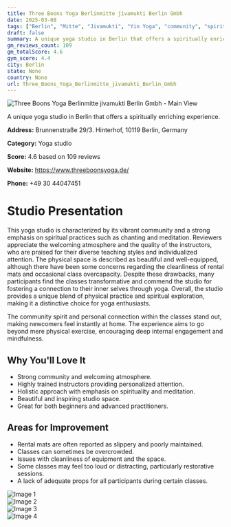 ```yaml
---
title: Three Boons Yoga Berlinmitte jivamukti Berlin Gmbh
date: 2025-03-08
tags: ["Berlin", "Mitte", "Jivamukti", "Yin Yoga", "community", "spiritual", "Berlin"]  
draft: false
summary: A unique yoga studio in Berlin that offers a spiritually enriching experience.
gm_reviews_count: 109
gm_totalScore: 4.6
gym_score: 4.4
city: Berlin
state: None
country: None
url: Three_Boons_Yoga_Berlinmitte_jivamukti_Berlin_Gmbh
---
```


<div className="aspect-[16/9] relative my-8">
  <img 
    src="https://lh5.googleusercontent.com/p/AF1QipOtYLwT41_kUfBfVwkuHPCvSo9iQnZhEUACyo4=w1920-h1080-k-no"
    alt="Three Boons Yoga Berlinmitte jivamukti Berlin Gmbh - Main View"
    className="object-cover absolute inset-0 w-full h-full rounded-lg"
  />
</div>

A unique yoga studio in Berlin that offers a spiritually enriching experience.

**Address:** Brunnenstraße 29/3. Hinterhof, 10119 Berlin, Germany

**Category:** Yoga studio

**Score:** 4.6 based on 109 reviews

**Website:** https://www.threeboonsyoga.de/

**Phone:** +49 30 44047451

# Studio Presentation

This yoga studio is characterized by its vibrant community and a strong emphasis on spiritual practices such as chanting and meditation. Reviewers appreciate the welcoming atmosphere and the quality of the instructors, who are praised for their diverse teaching styles and individualized attention. The physical space is described as beautiful and well-equipped, although there have been some concerns regarding the cleanliness of rental mats and occasional class overcapacity. Despite these drawbacks, many participants find the classes transformative and commend the studio for fostering a connection to their inner selves through yoga. Overall, the studio provides a unique blend of physical practice and spiritual exploration, making it a distinctive choice for yoga enthusiasts.

The community spirit and personal connection within the classes stand out, making newcomers feel instantly at home. The experience aims to go beyond mere physical exercise, encouraging deep internal engagement and mindfulness.

## Why You'll Love It

- Strong community and welcoming atmosphere.
- Highly trained instructors providing personalized attention.
- Holistic approach with emphasis on spirituality and meditation.
- Beautiful and inspiring studio space.
- Great for both beginners and advanced practitioners.

## Areas for Improvement

- Rental mats are often reported as slippery and poorly maintained.
- Classes can sometimes be overcrowded.
- Issues with cleanliness of equipment and the space.
- Some classes may feel too loud or distracting, particularly restorative sessions.
- A lack of adequate props for all participants during certain classes.

<div className="grid grid-cols-1 xl:grid-cols-2 gap-4 my-8">
<div className="aspect-[4/3] relative"><img src="https://lh3.googleusercontent.com/gps-cs-s/AB5caB8hdrN8_n2UkU3Ikghu1xUv6VX7O63_LtMxwpn93phLLumC48HQqD8kDIHGrOUQGP0J29OBBFH8_UO-j9qlVSZK6APA0wye3a_S-CwA4eS-OroQ7aQMdEYE-TyJvf1K5Mdy4uOikQ=w1920-h1080-k-no" alt="Image 1" className="object-cover absolute inset-0 w-full h-full rounded-lg" /></div>
<div className="aspect-[4/3] relative"><img src="https://lh3.googleusercontent.com/gps-cs-s/AB5caB9WZcnjUDipu2GDt5M11gTNEiPX11LNIaVSIkBVt6qeZ7-5x37_aujGY-NDI-w9glXXrZEHgpuysqtOQaFMVoT2SzGiROdNgeWDX8Rl-_7W8YfwOJt4MG11MJ6PcOr_9NDOMuRH=w1920-h1080-k-no" alt="Image 2" className="object-cover absolute inset-0 w-full h-full rounded-lg" /></div>
<div className="aspect-[4/3] relative"><img src="https://lh5.googleusercontent.com/p/AF1QipPtP9_fmR523zP6ocyHEjxbky6nSgOZ21ndoi4=w1920-h1080-k-no" alt="Image 3" className="object-cover absolute inset-0 w-full h-full rounded-lg" /></div>
<div className="aspect-[4/3] relative"><img src="https://lh5.googleusercontent.com/p/AF1QipPwT0IIRsDOFQFDMKcKRkSeyZqf40nvdC6oREU=w1920-h1080-k-no" alt="Image 4" className="object-cover absolute inset-0 w-full h-full rounded-lg" /></div>
</div>